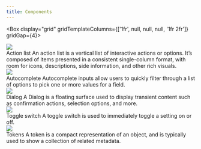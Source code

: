```yaml
---
title: Components
---
```



<Box display="grid" gridTemplateColumns={['1fr', null, null, null, '1fr 2fr']} gridGap={4}>
  <div>
    <Link href="/design/components/action-list" sx={{fontWeight: 'bold'}}>
      <img
        role="presentation"
        src="https://user-images.githubusercontent.com/293280/123880841-54bb9280-d8f8-11eb-9a6f-4c33c8196fbf.png"
      />
    </Link>
  </div>
  <div>
    <Link href="/design/components/action-list" sx={{fontWeight: 'bold'}}>
      Action list
    </Link>
    <Text as="p">
      An action list is a vertical list of interactive actions or options. It’s composed of items presented in a
      consistent single-column format, with room for icons, descriptions, side information, and other rich visuals.
    </Text>
  </div>
  <div>
    <Link href="/design/components/autocomplete">
      <img
        role="presentation"
        src="https://user-images.githubusercontent.com/2313998/138136338-046aa39b-51bc-4009-b465-b9d47500ee88.png"
      />
    </Link>
  </div>
  <div>
    <Link href="/design/components/autocomplete" sx={{fontWeight: 'bold'}}>
      Autocomplete
    </Link>
    <Text as="p">
      Autocomplete inputs allow users to quickly filter through a list of options to pick one or more values for a
      field.
    </Text>
  </div>
  <div>
    <Link href="/design/components/dialog" sx={{fontWeight: 'bold'}}>
      <img
        role="presentation"
        src="https://user-images.githubusercontent.com/18661030/187487523-49383638-cbf8-4b27-89f3-b9a288aebfe7.png"
      />
    </Link>
  </div>
  <div>
    <Link href="/design/components/dialog" sx={{fontWeight: 'bold'}}>
      Dialog
    </Link>
    <Text as="p">
      A Dialog is a floating surface used to display transient content such as confirmation actions, selection options,
      and more.
    </Text>
  </div>
  <div>
    <Link href="/design/components/toggle-switch">
      <img
        role="presentation"
        src="https://user-images.githubusercontent.com/2313998/159758160-9d6b52ec-34f3-4fd8-b4ae-25b523dd3c0f.png"
      />
    </Link>
  </div>
  <div>
    <Link href="/design/components/toggle-switch" sx={{fontWeight: 'bold'}}>
      Toggle switch
    </Link>
    <Text as="p">A toggle switch is used to immediately toggle a setting on or off.</Text>
  </div>
  <div>
    <Link href="/design/components/tokens">
      <img
        role="presentation"
        src="https://user-images.githubusercontent.com/2313998/138136341-c85ccaf9-f83f-4933-9fde-9a7b9c630fe4.png"
      />
    </Link>
  </div>
  <div>
    <Link href="/design/components/tokens" sx={{fontWeight: 'bold'}}>
      Tokens
    </Link>
    <Text as="p">
      A token is a compact representation of an object, and is typically used to show a collection of related metadata.
    </Text>
  </div>
</Box>
